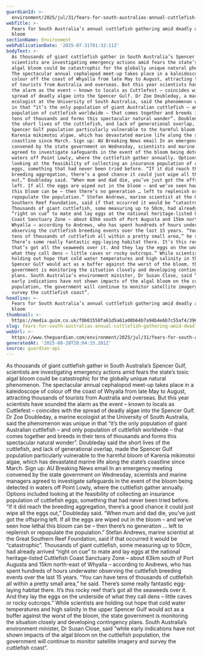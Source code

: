 ```yaml
---
guardianId: >-
  environment/2025/jul/31/fears-for-south-australias-annual-cuttlefish-gathering-amid-deadly-algal-bloom
webTitle: >-
  Fears for South Australia’s annual cuttlefish gathering amid deadly algal
  bloom
sectionName: Environment
webPublicationDate: '2025-07-31T01:32:11Z'
bodyText: >-
  As thousands of giant cuttlefish gather in South Australia’s Spencer Gulf,
  scientists are investigating emergency actions amid fears the state’s toxic
  algal bloom could be catastrophic for the globally unique natural phenomenon.
  The spectacular annual cephalopod meet-up takes place in a kaleidoscope of
  colour off the coast of Whyalla from late May to August, attracting thousands
  of tourists from Australia and overseas. But this year scientists have sounded
  the alarm as the event – known to locals as Cuttlefest – coincides with the
  spread of deadly algae into the Spencer Gulf. Dr Zoe Doubleday, a marine
  ecologist at the University of South Australia, said the phenomenon was unique
  in that “it’s the only population of giant Australian cuttlefish – and only
  population of cuttlefish worldwide – that comes together and breeds in their
  tens of thousands and forms this spectacular natural wonder”. Doubleday said
  the short lives of the cuttlefish, and lack of generational overlap, made the
  Spencer Gulf population particularly vulnerable to the harmful bloom of
  Karenia mikimotoi algae, which has devastated marine life along the state’s
  coastline since March. Sign up: AU Breaking News email In an emergency meeting
  convened by the state government on Wednesday, scientists and marine managers
  agreed to investigate safeguards in the event of the bloom being detected in
  waters off Point Lowly, where the cuttlefish gather annually. Options included
  looking at the feasibility of collecting an insurance population of cuttlefish
  eggs, something that had never been tried before. “If it did reach the
  breeding aggregation, there’s a good chance it could just wipe all the eggs
  out,” Doubleday said. “When mum and dad die, you’ve just got the offspring
  left. If all the eggs are wiped out in the bloom – and we’ve seen how lethal
  this bloom can be – then there’s no generation … left to replenish or
  repopulate the population.” Stefan Andrews, marine scientist at the Great
  Southern Reef Foundation, said if that occurred it would be “catastrophic”.
  Thousands of giant cuttlefish, some measuring up to 50cm, had already arrived
  “right on cue” to mate and lay eggs at the national heritage-listed Cuttlefish
  Coast Sanctuary Zone – about 63km south of Port Augusta and 15km north-east of
  Whyalla – according to Andrews, who has spent hundreds of hours underwater
  observing the cuttlefish breeding events over the last 15 years. “You can have
  tens of thousands of cuttlefish all within a pretty small area,” he said.
  There’s some really fantastic egg-laying habitat there. It’s this rocky reef
  that’s got all the seaweeds over it. And they lay the eggs on the underside of
  what they call dens – little caves or rocky outcrops.” While scientists are
  holding out hope that cold water temperatures and high salinity in the upper
  Spencer Gulf would act as a buffer against the worst of the bloom, the state
  government is monitoring the situation closely and developing contingency
  plans. South Australia’s environment minister, Dr Susan Close, said “while
  early indications have not shown impacts of the algal bloom on the cuttlefish
  population, the government will continue to monitor satellite imagery and
  survey the cuttlefish coast”.
headline: >-
  Fears for South Australia’s annual cuttlefish gathering amid deadly algal
  bloom
thumbnail: >-
  https://media.guim.co.uk/f0b01558fa61d5a61a08b64b7a94b4e6b7c55af4/396_0_1756_1406/500.jpg
slug: fears-for-south-australias-annual-cuttlefish-gathering-amid-deadly-algal-bloom
webUrl: >-
  https://www.theguardian.com/environment/2025/jul/31/fears-for-south-australias-annual-cuttlefish-gathering-amid-deadly-algal-bloom
generatedAt: '2025-08-28T20:04:33.201Z'
source: guardian-api
---
```

As thousands of giant cuttlefish gather in South Australia’s Spencer Gulf, scientists are investigating emergency actions amid fears the state’s toxic algal bloom could be catastrophic for the globally unique natural phenomenon. The spectacular annual cephalopod meet-up takes place in a kaleidoscope of colour off the coast of Whyalla from late May to August, attracting thousands of tourists from Australia and overseas. But this year scientists have sounded the alarm as the event – known to locals as Cuttlefest – coincides with the spread of deadly algae into the Spencer Gulf. Dr Zoe Doubleday, a marine ecologist at the University of South Australia, said the phenomenon was unique in that “it’s the only population of giant Australian cuttlefish – and only population of cuttlefish worldwide – that comes together and breeds in their tens of thousands and forms this spectacular natural wonder”. Doubleday said the short lives of the cuttlefish, and lack of generational overlap, made the Spencer Gulf population particularly vulnerable to the harmful bloom of Karenia mikimotoi algae, which has devastated marine life along the state’s coastline since March. Sign up: AU Breaking News email In an emergency meeting convened by the state government on Wednesday, scientists and marine managers agreed to investigate safeguards in the event of the bloom being detected in waters off Point Lowly, where the cuttlefish gather annually. Options included looking at the feasibility of collecting an insurance population of cuttlefish eggs, something that had never been tried before. “If it did reach the breeding aggregation, there’s a good chance it could just wipe all the eggs out,” Doubleday said. “When mum and dad die, you’ve just got the offspring left. If all the eggs are wiped out in the bloom – and we’ve seen how lethal this bloom can be – then there’s no generation … left to replenish or repopulate the population.” Stefan Andrews, marine scientist at the Great Southern Reef Foundation, said if that occurred it would be “catastrophic”. Thousands of giant cuttlefish, some measuring up to 50cm, had already arrived “right on cue” to mate and lay eggs at the national heritage-listed Cuttlefish Coast Sanctuary Zone – about 63km south of Port Augusta and 15km north-east of Whyalla – according to Andrews, who has spent hundreds of hours underwater observing the cuttlefish breeding events over the last 15 years. “You can have tens of thousands of cuttlefish all within a pretty small area,” he said. There’s some really fantastic egg-laying habitat there. It’s this rocky reef that’s got all the seaweeds over it. And they lay the eggs on the underside of what they call dens – little caves or rocky outcrops.” While scientists are holding out hope that cold water temperatures and high salinity in the upper Spencer Gulf would act as a buffer against the worst of the bloom, the state government is monitoring the situation closely and developing contingency plans. South Australia’s environment minister, Dr Susan Close, said “while early indications have not shown impacts of the algal bloom on the cuttlefish population, the government will continue to monitor satellite imagery and survey the cuttlefish coast”.
